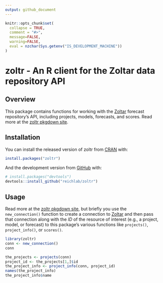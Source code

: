 ```yaml
---
output: github_document
---
```


<!-- README.md is generated from README.Rmd. Please edit that file -->

```r
knitr::opts_chunk$set(
  collapse = TRUE,
  comment = "#>",
  message=FALSE,
  warning=FALSE,
  eval = nzchar(Sys.getenv("IS_DEVELOPMENT_MACHINE"))
)
```


# zoltr - An R client for the Zoltar data repository API

## Overview

This package contains functions for working with the [Zoltar](https://www.zoltardata.com/) forecast repository's API,
including projects, models, forecasts, and scores. Read more at the [zoltr pkgdown site](http://reichlab.io/zoltr/).


## Installation

You can install the released version of zoltr from [CRAN](https://CRAN.R-project.org) with:

``` r
install.packages("zoltr")
```

And the development version from [GitHub](https://github.com/) with:

``` r
# install.packages("devtools")
devtools::install_github("reichlab/zoltr")
```


## Usage

Read more at the [zoltr pkgdown site](http://reichlab.io/zoltr/), but briefly you use the `new_connection()` function to
create a connection to [Zoltar](https://www.zoltardata.com/) and then pass that connection along with the _ID_ of the
resource of interest (e.g., a project, model, or forecast) to this package's various functions like `projects()`,
`project_info()`, or `scores()`.

```r
library(zoltr)
conn <- new_connection()
conn

the_projects <- projects(conn)
project_id <- the_projects[1,]$id
the_project_info <- project_info(conn, project_id)
names(the_project_info)
the_project_info$name
```

